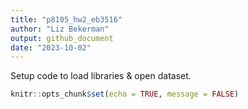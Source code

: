 ```yaml
---
title: "p8105_hw2_eb3516"
author: "Liz Bekerman"
output: github_document
date: "2023-10-02"
---
```


Setup code to load libraries & open dataset.


```r
knitr::opts_chunk$set(echo = TRUE, message = FALSE)
```




